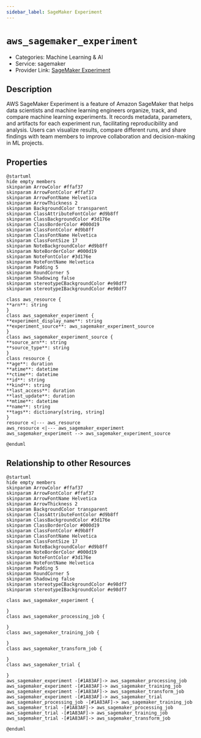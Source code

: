 ```yaml
---
sidebar_label: SageMaker Experiment
---
```


# `aws_sagemaker_experiment`

- Categories: Machine Learning & AI
- Service: sagemaker
- Provider Link: [SageMaker Experiment](https://docs.aws.amazon.com/sagemaker/latest/dg/experiments.html)

## Description

AWS SageMaker Experiment is a feature of Amazon SageMaker that helps data scientists and machine learning engineers organize, track, and compare machine learning experiments. It records metadata, parameters, and artifacts for each experiment run, facilitating reproducibility and analysis. Users can visualize results, compare different runs, and share findings with team members to improve collaboration and decision-making in ML projects.

## Properties

<ZoomPanPinch>

```kroki imgType="plantuml" imgAlt="Diagram of SageMaker Experiment data model"
@startuml
hide empty members
skinparam ArrowColor #ffaf37
skinparam ArrowFontColor #ffaf37
skinparam ArrowFontName Helvetica
skinparam ArrowThickness 2
skinparam BackgroundColor transparent
skinparam ClassAttributeFontColor #d9b8ff
skinparam ClassBackgroundColor #3d176e
skinparam ClassBorderColor #000d19
skinparam ClassFontColor #d9b8ff
skinparam ClassFontName Helvetica
skinparam ClassFontSize 17
skinparam NoteBackgroundColor #d9b8ff
skinparam NoteBorderColor #000d19
skinparam NoteFontColor #3d176e
skinparam NoteFontName Helvetica
skinparam Padding 5
skinparam RoundCorner 5
skinparam Shadowing false
skinparam stereotypeCBackgroundColor #e98df7
skinparam stereotypeIBackgroundColor #e98df7

class aws_resource {
**arn**: string
}
class aws_sagemaker_experiment {
**experiment_display_name**: string
**experiment_source**: aws_sagemaker_experiment_source
}
class aws_sagemaker_experiment_source {
**source_arn**: string
**source_type**: string
}
class resource {
**age**: duration
**atime**: datetime
**ctime**: datetime
**id**: string
**kind**: string
**last_access**: duration
**last_update**: duration
**mtime**: datetime
**name**: string
**tags**: dictionary[string, string]
}
resource <|--- aws_resource
aws_resource <|--- aws_sagemaker_experiment
aws_sagemaker_experiment --> aws_sagemaker_experiment_source

@enduml
```

</ZoomPanPinch>

## Relationship to other Resources

<ZoomPanPinch>

```kroki imgType="plantuml" imgAlt="Diagram of SageMaker Experiment resource relationships"
@startuml
hide empty members
skinparam ArrowColor #ffaf37
skinparam ArrowFontColor #ffaf37
skinparam ArrowFontName Helvetica
skinparam ArrowThickness 2
skinparam BackgroundColor transparent
skinparam ClassAttributeFontColor #d9b8ff
skinparam ClassBackgroundColor #3d176e
skinparam ClassBorderColor #000d19
skinparam ClassFontColor #d9b8ff
skinparam ClassFontName Helvetica
skinparam ClassFontSize 17
skinparam NoteBackgroundColor #d9b8ff
skinparam NoteBorderColor #000d19
skinparam NoteFontColor #3d176e
skinparam NoteFontName Helvetica
skinparam Padding 5
skinparam RoundCorner 5
skinparam Shadowing false
skinparam stereotypeCBackgroundColor #e98df7
skinparam stereotypeIBackgroundColor #e98df7

class aws_sagemaker_experiment {

}
class aws_sagemaker_processing_job {

}
class aws_sagemaker_training_job {

}
class aws_sagemaker_transform_job {

}
class aws_sagemaker_trial {

}
aws_sagemaker_experiment -[#1A83AF]-> aws_sagemaker_processing_job
aws_sagemaker_experiment -[#1A83AF]-> aws_sagemaker_training_job
aws_sagemaker_experiment -[#1A83AF]-> aws_sagemaker_transform_job
aws_sagemaker_experiment -[#1A83AF]-> aws_sagemaker_trial
aws_sagemaker_processing_job -[#1A83AF]-> aws_sagemaker_training_job
aws_sagemaker_trial -[#1A83AF]-> aws_sagemaker_processing_job
aws_sagemaker_trial -[#1A83AF]-> aws_sagemaker_training_job
aws_sagemaker_trial -[#1A83AF]-> aws_sagemaker_transform_job

@enduml
```

</ZoomPanPinch>
